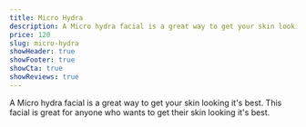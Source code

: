 ```yaml
---
title: Micro Hydra
description: A Micro hydra facial is a great way to get your skin looking it's best. This facial is great for anyone who wants to get their skin looking it's best.
price: 120
slug: micro-hydra
showHeader: true
showFooter: true
showCta: true
showReviews: true
---
```


A Micro hydra facial is a great way to get your skin looking it's best. This facial is great for anyone who wants to get their skin looking it's best.

